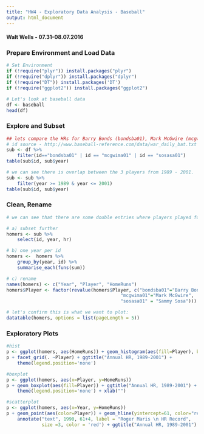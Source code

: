 ```yaml
---
title: "HW4 - Exploratory Data Analysis - Baseball"
output: html_document
---
```

#### Walt Wells - 07.31-08.07.2016


### Prepare Environment and Load Data
```r
# Set Environment
if (!require("plyr")) install.packages("plyr")
if (!require("dplyr")) install.packages("dplyr")
if (!require("DT")) install.packages('DT')
if (!require("ggplot2")) install.packages("ggplot2")

# Let's look at baseball data
df <- baseball
head(df)
```

### Explore and Subset
```r
## lets compare the HRs for Barry Bonds (bondsba01), Mark McGwire (mcgwima01), and Sammy Sosa (sosasa01)
# id source - http://www.baseball-reference.com/data/war_daily_bat.txt
sub <- df %>% 
    filter(id=="bondsba01" | id == "mcgwima01" | id == "sosasa01")
table(sub$id, sub$year)

# we can see there is overlap between the 3 players from 1989 - 2001.   let's just look at those years. 
sub <- sub %>%
    filter(year >= 1989 & year <= 2001)
table(sub$id, sub$year)
```

### Clean, Rename
```r
# we can see that there are some double entries where players played for two teams in a year.   we should a) subset further to only the data we care about b) show only one entry per player/id per year, c) rename cols, players

# a) subset further
homers <- sub %>%
    select(id, year, hr)

# b) one year per id
homers <-  homers %>% 
    group_by(year, id) %>%
    summarise_each(funs(sum))

# c) rename
names(homers) <- c("Year", "Player", "HomeRuns")
homers$Player <- factor(revalue(homers$Player, c("bondsba01"="Barry Bonds", 
                                          "mcgwima01"="Mark McGwire", 
                                          "sosasa01" = "Sammy Sosa")))

# let's confirm this is what we want to plot:
datatable(homers, options = list(pageLength = 5))

```

### Exploratory Plots
```r
#hist
p <- ggplot(homers, aes(HomeRuns)) + geom_histogram(aes(fill=Player), binwidth=5, color="white")
p + facet_grid(. ~Player) + ggtitle("Annual HR, 1989-2001") + 
    theme(legend.position='none')

#boxplot
p <- ggplot(homers, aes(x=Player, y=HomeRuns)) 
p + geom_boxplot(aes(fill=Player)) + ggtitle("Annual HR, 1989-2001") + 
    theme(legend.position='none') + xlab("")

#scatterplot
p <- ggplot(homers, aes(x=Year, y=HomeRuns)) 
p + geom_point(aes(color=Player)) + geom_hline(yintercept=61, color="red") +
    annotate("text", 1990, 61+4, label = "Roger Maris \n HR Record", 
             size =3, color = 'red') + ggtitle("Annual HR, 1989-2001")

```